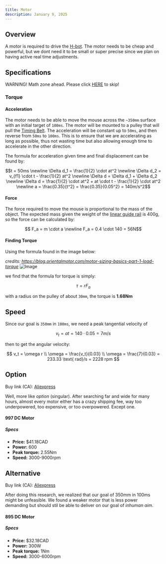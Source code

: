 ```yaml
---
title: Motor
description: January 9, 2025
---
```

## Overview
 A motor is required to drive the [H-bot](../../design/linear-translation#overview). The motor needs to be cheap and powerful, but we dont need it to be small or super precise since we plan on having active real time adjustments.

## Specifications
<Callout type="warn"> WARNING! Math zone ahead. Please click [HERE](./motor#selection) to skip!</Callout>

### Torque

#### Acceleration
The motor needs to be able to move the mouse across the `~350mm` surface with an initial target of `100ms`.
The motor will be mounted to a pulley that will pull the [Timing Belt](../mechanical-parts/timing-belt). The acceleration will be constant up to `50ms`, and then reverse from `50ms` to `100ms`.
This is to ensure that we are accelerating as long as possible, thus not wasting time but also allowing enough time to accelerate in the other direction.

The formula for acceleration given time and final displacement can be found by:

```math
t = 50ms
\newline

\Delta d_1 = \frac{1}{2} \cdot at^2

\newline

\Delta d_2 = v_{f1} \cdot t - \frac{1}{2} at^2

\newline

\Delta d = \Delta d_1 + \Delta d_2

\newline

\Delta d = \frac{1}{2} \cdot at^2 + at \cdot t - \frac{1}{2} \cdot at^2

\newline

a = \frac{0.35}{t^2} = \frac{0.35}{0.05^2} = 140m/s^2
```
#### Force

The force required to move the mouse is proportional to the mass of the object. The expected mass given the weight of the [linear guide rail](../mechanical-parts/linear-guide-rail) is 400g, so the force can be calculated by:

```math

F_a = m \cdot a

\newline

F_a = 0.4 \cdot 140 = 56N
```

#### Finding Torque

Using the formula found in the image below:

*credits: https://blog.orientalmotor.com/motor-sizing-basics-part-1-load-torque*
![Image](./pulleydemo.webp)

we find that the formula for torque is simply:

```math
\tau = rF_a
```
with a radius on the pulley of about ``30mm``, the torque is **1.68Nm**


## Speed
Since our goal is `350mm` in `100ms`, we need a peak tangential velocity of 

```math

v_t = at = 140 \cdot 0.05 = 7m/s

```

then to get the angular velocity:

```math

v_t = \omega r

\\

\omega = \frac{v_t}{0.03}
\\

\omega = \frac{7}{0.03} = 233.33 \text{ rad}/s = 2228 rpm

```
## Option
Buy link (CA): [Aliexpress](https://www.aliexpress.com/item/1005007549390532.html?spm=a2g0o.detail.pcDetailTopMoreOtherSeller.3.801fpzsLpzsLI4&gps-id=pcDetailTopMoreOtherSeller&scm=1007.40050.354490.0&scm_id=1007.40050.354490.0&scm-url=1007.40050.354490.0&pvid=8ac84cb5-d33c-4e85-b2cd-6ae2d21d2520&_t=gps-id:pcDetailTopMoreOtherSeller,scm-url:1007.40050.354490.0,pvid:8ac84cb5-d33c-4e85-b2cd-6ae2d21d2520,tpp_buckets:668%232846%238108%231977&pdp_npi=4%40dis%21CAD%2163.35%2141.18%21%21%2143.07%2128.00%21%402101c59117364491350132645e46aa%2112000041254919416%21rec%21CA%212743790700%21X&utparam-url=scene%3ApcDetailTopMoreOtherSeller%7Cquery_from%3A#nav-specification)

Well, more like *option* (singular). After searching far and wide for many hours, almost every motor either has a crazy shipping fee, way too underpowered, too expensive, or too overpowered. Except one.

#### 997 DC Motor

##### Specs
- **Price:** $41.18CAD
- **Power:** 600
- **Peak torque:** 2.55Nm
- **Speed:** 3000-9000rpm

## Alternative
Buy link (CA): [Aliexpress](https://www.aliexpress.com/item/1005005924733546.html?spm=a2g0o.productlist.main.1.755f7cfdveup7w&algo_pvid=65554866-b42e-4296-b980-1952c5182eca&algo_exp_id=65554866-b42e-4296-b980-1952c5182eca-0&pdp_npi=4%40dis%21CAD%2132.18%2132.18%21%21%21160.74%21160.74%21%40210318e817364491281691307e23d0%2112000034874176767%21sea%21CA%212743790700%21X&curPageLogUid=qVwlg3sSqQzX&utparam-url=scene%3Asearch%7Cquery_from%3A#nav-specification)

After doing this research, we realized that our goal of 350mm in 100ms might be unfeasible. We found a weaker motor that is less power demanding but should stil be able to deliver on our goal of *inhuman aim*.
#### 895 DC Motor

##### Specs
- **Price:** $32.18CAD
- **Power:** 300W
- **Peak torque:** 1Nm
- **Speed:** 3000-6000rpm